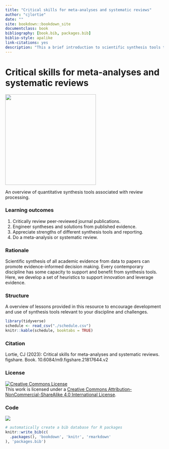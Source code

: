 ```yaml
--- 
title: "Critical skills for meta-analyses and systematic reviews"
author: "cjlortie"
date: ""
site: bookdown::bookdown_site
documentclass: book
bibliography: [book.bib, packages.bib]
biblio-style: apalike
link-citations: yes
description: "This a brief introduction to scientific synthesis tools that use meta-analyses and systematic reviews to advance science and inform decision making. "
---
```


# Critical skills for meta-analyses and systematic reviews      

![](./synthesis.png){width=3in}  

An overview of quantitative synthesis tools associated with review processing.

### Learning outcomes {-} 
1. Critically review peer-reviewed journal publications.  
2. Engineer syntheses and solutions from published evidence.  
3. Appreciate strengths of different synthesis tools and reporting.    
4. Do a meta-analysis or systematic review. 


### Rationale {-} 
Scientific synthesis of all academic evidence from data to papers can promote evidence-informed decision making. Every contemporary discipline has some capacity to support and benefit from synthesis tools. Here, we develop a set of heuristics to support innovation and leverage evidence.  

### Structure {-}  
A overview of lessons provided in this resource to encourage development and use of synthesis tools relevant to your discipline and challenges.  

```r
library(tidyverse)
schedule <- read_csv("./schedule.csv")
knitr::kable(schedule, booktabs = TRUE)

```

### Citation {-}  
Lortie, CJ (2023): Critical skills for meta-analyses and systematic reviews. figshare. Book. 10.6084/m9.figshare.21817644.v2  

### License {-}  

<a rel="license" href="http://creativecommons.org/licenses/by-nc-sa/4.0/"><img alt="Creative Commons License" style="border-width:0" src="https://i.creativecommons.org/l/by-nc-sa/4.0/88x31.png" /></a><br />This work is licensed under a <a rel="license" href="http://creativecommons.org/licenses/by-nc-sa/4.0/">Creative Commons Attribution-NonCommercial-ShareAlike 4.0 International License</a>.  

### Code {-}

[![](./GitHub.png)](https://github.com/zenrabbit/Quantitative_synthesis_tools)  

```r
# automatically create a bib database for R packages
knitr::write_bib(c(
  .packages(), 'bookdown', 'knitr', 'rmarkdown'
), 'packages.bib')
```

